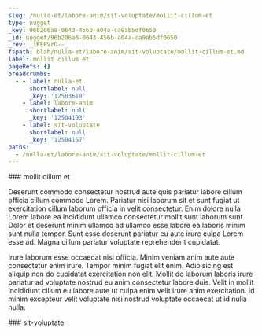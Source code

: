 ```yaml
---
slug: /nulla-et/labore-anim/sit-voluptate/mollit-cillum-et
type: nugget
_key: 96b206a8-0643-456b-a04a-ca9ab5df0650
_id: nugget/96b206a8-0643-456b-a04a-ca9ab5df0650
_rev: _iKEPVrO--_
fspath: blah/nulla-et/labore-anim/sit-voluptate/mollit-cillum-et.md
label: mollit cillum et
pageRefs: {}
breadcrumbs:
  - - label: nulla-et
      shortlabel: null
      _key: '12503610'
    - label: labore-anim
      shortlabel: null
      _key: '12504103'
    - label: sit-voluptate
      shortlabel: null
      _key: '12504157'
paths:
  - /nulla-et/labore-anim/sit-voluptate/mollit-cillum-et
---
```


<NuggetArea>
<Nugget slug="/nulla-et/labore-anim/sit-voluptate/mollit-cillum-et" type="nugget" _key="96b206a8-0643-456b-a04a-ca9ab5df0650" _id="nugget/96b206a8-0643-456b-a04a-ca9ab5df0650" _rev="_iKEPVrO--_" fspath="blah/nulla-et/labore-anim/sit-voluptate/mollit-cillum-et.md" label="mollit cillum et" paths="/nulla-et/labore-anim/sit-voluptate/mollit-cillum-et">
<NuggetBody>
### mollit cillum et

Deserunt commodo consectetur nostrud aute quis pariatur labore cillum officia cillum commodo Lorem. Pariatur nisi laborum sit et sunt fugiat ut exercitation cillum laborum officia in velit consectetur. Enim dolore nulla Lorem labore ea incididunt ullamco consectetur mollit sunt laborum sunt. Dolor et deserunt minim ullamco ad ullamco esse labore ea laboris minim sunt nulla tempor. Sunt esse deserunt pariatur eu aute irure culpa Lorem esse ad. Magna cillum pariatur voluptate reprehenderit cupidatat.

Irure laborum esse occaecat nisi officia. Minim veniam anim aute aute consectetur enim irure. Tempor minim fugiat elit enim. Adipisicing est aliquip non do cupidatat exercitation non elit. Mollit do laborum laboris irure pariatur ad voluptate nostrud eu anim consectetur labore duis. Velit in mollit incididunt cillum eu labore aute ut culpa enim velit irure anim exercitation. Id minim excepteur velit voluptate nisi nostrud voluptate occaecat ut id nulla nulla.

</NuggetBody>
<Breadcrumbs>
<Crumbs>
<Crumb _key="12503610" label="nulla-et" /><Crumb _key="12504103" label="labore-anim" /><Crumb _key="12504157" label="sit-voluptate" />
</Crumbs>
</Breadcrumbs>
</Nugget>

<NuggetsInbound>
</NuggetsInbound>
<NuggetsOutbound>
</NuggetsOutbound>
</NuggetArea>
<PassagesInbound>
<Passage direction="inbound" type="passage" _key="12504157" _id="passage/12504157" _rev="_iKEPVrG--A" label="sit-voluptate" passage="sit-voluptate" fspath="blah/nulla-et/labore-anim/sit-voluptate" paths="/nulla-et/labore-anim/sit-voluptate" slug="/nulla-et/labore-anim/sit-voluptate">
<NuggetBody>
### sit-voluptate

</NuggetBody>
<Breadcrumbs>
<Crumbs>
<Crumb _key="12503610" label="nulla-et" /><Crumb _key="12504103" label="labore-anim" />
</Crumbs>
</Breadcrumbs>
</Passage>

</PassagesInbound>
<PassagesOutbound>
</PassagesOutbound>